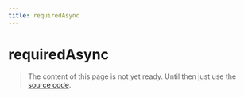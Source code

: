 ```yaml
---
title: requiredAsync
---
```


# requiredAsync

> The content of this page is not yet ready. Until then just use the [source code](https://github.com/fabian-hiller/valibot/blob/main/library/src/methods/required/requiredAsync.ts).
